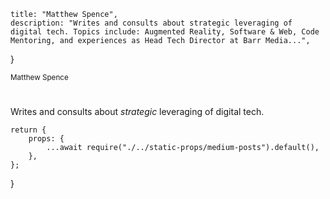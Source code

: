 
    title: "Matthew Spence",
    description: "Writes and consults about strategic leveraging of digital tech. Topics include: Augmented Reality, Software & Web, Code Mentoring, and experiences as Head Tech Director at Barr Media...",
}

<div className="container mx-auto max-w-5xl flex items-center min-h-[8rem] lg:min-h-[22rem] md:py-16">
    <div>
        <div className="pb-4">
            <small className="text-secondary uppercase text-sm font-bold">Matthew Spence</small>
        </div>
        <h1 className="text-4xl md:text-6xl lg:!text-8xl">
            <Typist sentences={["Creating", "Coding",]} pauseTime={"10000"} showCursor={false} startDelay={"200"} /><span className="text-secondary"><Typist sentences={["tech. ", "apps. ", "dreams. ",]} pauseTime={"5000"} startDelay={"800"} showCursor={false} /></span>
        </h1>
        <p className="py-8 md:text-xl text-heading !leading-tight">
            <Link href="/blog"><a>Writes</a></Link> and <Link href="/contact"><a>consults</a></Link> about <i>strategic</i> leveraging of digital tech.
        </p>
        <div>
            <div className="inline-block max-w-3xl">
                <Cookies/>
            </div>
        </div>
    </div>
</div>

<div className="container mx-auto pb-12">
    <div className="prose prose-xl max-w-5xl mx-auto">
        <PostsCards limit={6} mediumPosts={props.mediumPosts} />
    </div>
</div>


    return {
        props: {
            ...await require("./../static-props/medium-posts").default(),
        },
    };
}

